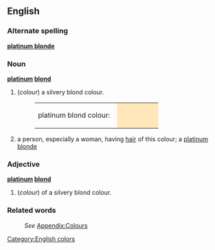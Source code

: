==English==

===Alternate spelling===
'''[[platinum blonde]]'''

===Noun===
'''[[platinum]] [[blond]]'''
#(''colour'') a silvery blond colour.
#:<table><tr><td>platinum blond colour: &nbsp;</td><td bgcolor="#FFE7BA" width="80">&nbsp; </td></tr></table>
# a person, especially a woman, having [[hair]] of this colour; a [[platinum blonde]]

===Adjective===
'''[[platinum]] [[blond]]'''
#(''colour'') of a silvery blond colour.

===Related words===
:''See'' [[Wiktionary_Appendix:Colours|Appendix:Colours]]

[[Category:English colors]]